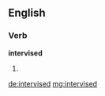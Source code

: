 ==English==

===Verb===
'''intervised'''

# {{past of|[[intervise]]}}

[[de:intervised]]
[[mg:intervised]]
